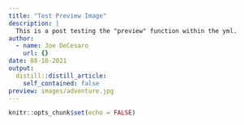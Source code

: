 ```yaml
---
title: "Test Preview Image"
description: |
  This is a post testing the "preview" function within the yml.
author:
  - name: Joe DeCesaro
    url: {}
date: 08-10-2021
output:
  distill::distill_article:
    self_contained: false
preview: images/adventure.jpg
---
```



```r
knitr::opts_chunk$set(echo = FALSE)
```


